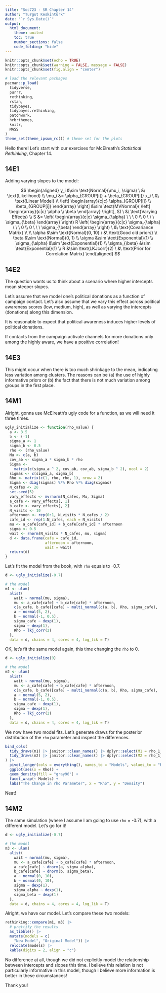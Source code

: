```yaml
---
title: "Soc723 - SR Chapter 14"
author: "Turgut Keskintürk"
date: "`r Sys.Date()`"
output:
  html_document:
    theme: united
    toc: true
    number_sections: false
    code_folding: "hide"
---
```


```r
knitr::opts_chunk$set(echo = TRUE)
knitr::opts_chunk$set(warning = FALSE, message = FALSE)
knitr::opts_chunk$set(fig.align = "center")

# load the relevant packages
pacman::p_load(
  tidyverse,
  purrr,
  rethinking,
  rstan,
  tidybayes,
  tidybayes.rethinking,
  patchwork,
  hrbrthemes,
  knitr,
  MASS
)
theme_set(theme_ipsum_rc()) # theme set for the plots

```

Hello there! Let's start with our exercises for McElreath's *Statistical Rethinking*, Chapter 14.

## 14E1

Adding varying slopes to the model:

$$
\begin{aligned}
y_i &\sim \text{Normal}(\mu_i, \sigma) \ &\ \text{Likelihood}
\\
\mu_i &= \alpha_{GROUP[i]} + \beta_{GROUP[I]} x_i \ &\ \text{Linear Model}
\\
\left[
\begin{array}{c|c}
\alpha_{GROUP[i]}
\\
\beta_{GROUP[i]}
\end{array}
\right] &\sim \text{MVNormal}(
\left[
\begin{array}{c|c}
\alpha
\\
\beta
\end{array}
\right], S)  \ &\ \text{Varying Effects}
\\
S &= 
\left(
\begin{array}{c|c}
\sigma_{\alpha} \ \ \ 0
\\
0 \ \ \ \sigma_{\beta}
\end{array}
\right)
R
\left(
\begin{array}{c|c}
\sigma_{\alpha} \ \ \ 0
\\
0 \ \ \ \sigma_{\beta}
\end{array}
\right)  \ &\ \text{Covariance Matrix}
\\
\\
\alpha &\sim \text{Normal}(0, 10)   \ &\ \text{Good old priors}
\\
\beta &\sim \text{Normal}(0, 1)
\\
\sigma &\sim \text{Exponential}(1)
\\
\sigma_{\alpha} &\sim \text{Exponential}(1)
\\
\sigma_{\beta} &\sim \text{Exponential}(1)
\\
R &\sim \text{LKJcorr}(2)  \ &\ \text{Prior for Correlation Matrix}
\end{aligned}
$$

## 14E2

The question wants us to think about a scenario where higher intercepts mean steeper slopes.

Let's assume that we model one's political donations as a function of campaign contact. Let's also assume that we vary this effect across political awareness scores (low, medium, high), as well as varying the intercepts (donations) along this dimension.

It is reasonable to expect that political awareness induces higher levels of political donations.

If contacts from the campaign activate channels for more donations only among the highly aware, we have a positive correlation!

## 14E3

This might occur when there is too much shrinkage to the mean, indicating less variation among clusters. The reasons can be (a) the use of highly informative priors or (b) the fact that there is not much variation among groups in the first place.

## 14M1

Alright, gonna use McElreath's ugly code for a function, as we will need it three times.

```r

ugly_initialize <- function(rho_value) {
  a <- 3.5
  b <- (-1)
  sigma_a <- 1
  sigma_b <- 0.5
  rho <- (rho_value)
  Mu <- c(a, b)
  cov_ab <- sigma_a * sigma_b * rho
  Sigma <-
    matrix(c(sigma_a ^ 2, cov_ab, cov_ab, sigma_b ^ 2), ncol = 2)
  sigmas <- c(sigma_a, sigma_b)
  Rho <- matrix(c(1, rho, rho, 1), nrow = 2)
  Sigma <- diag(sigmas) %*% Rho %*% diag(sigmas)
  N_cafes <- 20
  set.seed(5)
  vary_effects <- mvrnorm(N_cafes, Mu, Sigma)
  a_cafe <- vary_effects[, 1]
  b_cafe <- vary_effects[, 2]
  N_visits <- 10
  afternoon <- rep(0:1, N_visits * N_cafes / 2)
  cafe_id <- rep(1:N_cafes, each = N_visits)
  mu <- a_cafe[cafe_id] + b_cafe[cafe_id] * afternoon
  sigma <- 0.5
  wait <- rnorm(N_visits * N_cafes, mu, sigma)
  d <- data.frame(cafe = cafe_id,
                  afternoon = afternoon,
                  wait = wait)
  return(d)
}

```

Let's fit the model from the book, with `rho` equals to -0.7.

```r

d <- ugly_initialize(-0.7)

# the model
m1 <- ulam(
  alist(
    wait ~ normal(mu, sigma),
    mu <- a_cafe[cafe] + b_cafe[cafe] * afternoon,
    c(a_cafe, b_cafe)[cafe] ~ multi_normal(c(a, b), Rho, sigma_cafe),
    a ~ normal(5, 2),
    b ~ normal(-1, 0.5),
    sigma_cafe ~ dexp(1),
    sigma ~ dexp(1),
    Rho ~ lkj_corr(2)
  ),
  data = d, chains = 4, cores = 4, log_lik = T)

```

OK, let's fit the same model again, this time changing the `rho` to 0.

```r

d <- ugly_initialize(0)

# the model
m2 <- ulam(
  alist(
    wait ~ normal(mu, sigma),
    mu <- a_cafe[cafe] + b_cafe[cafe] * afternoon,
    c(a_cafe, b_cafe)[cafe] ~ multi_normal(c(a, b), Rho, sigma_cafe),
    a ~ normal(5, 2),
    b ~ normal(-1, 0.5),
    sigma_cafe ~ dexp(1),
    sigma ~ dexp(1),
    Rho ~ lkj_corr(2)
  ),
  data = d, chains = 4, cores = 4, log_lik = T)

```

We now have two model fits. Let's generate draws for the posterior distribution of the `rho` parameter and inspect the differences.

```r

bind_cols(
  tidy_draws(m1) |> janitor::clean_names() |> dplyr::select(M1 = rho_1_2),
  tidy_draws(m2) |> janitor::clean_names() |> dplyr::select(M2 = rho_1_2)
) |> 
  pivot_longer(cols = everything(), names_to = "Models", values_to = "Rho") |> 
  ggplot(aes(x = Rho)) +
  geom_density(fill = "gray90") +
  facet_wrap(~ Models) +
  labs("The Change in rho Parameter", x = "Rho", y = "Density")

```

Neat!

## 14M2

The same simulation (where I assume I am going to use `rho` = -0.7), with a different model. Let's go for it!

```r

d <- ugly_initialize(-0.7)

# the model
m3 <- ulam(
  alist(
    wait ~ normal(mu, sigma),
    mu <- a_cafe[cafe] + b_cafe[cafe] * afternoon,
    a_cafe[cafe] ~ dnorm(a, sigma_alpha),
    b_cafe[cafe] ~ dnorm(b, sigma_beta),
    a ~ normal(0, 10),
    b ~ normal(0, 10),
    sigma ~ dexp(1),
    sigma_alpha ~ dexp(1),
    sigma_beta ~ dexp(1)
  ),
  data = d, chains = 4, cores = 4, log_lik = T)

```

Alright, we have our model. Let's compare these two models:

```r

rethinking::compare(m1, m3) |> 
  # prettify the results
  as_tibble() |> 
  mutate(models = c(
    "New Model", "Original Model")) |> 
  relocate(models) |> 
  kable(digits = 2, align = "c")

```

No difference at all, though we did not explicitly model the relationship between intercepts and slopes this time. I believe this relation is not particularly informative in this model, though I believe more information is better in these circumstances!

Thank you!
